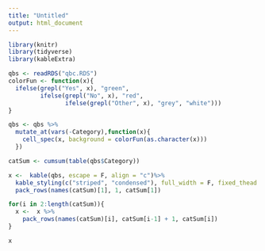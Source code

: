 ```yaml
---
title: "Untitled"
output: html_document
---
```


```r
library(knitr)
library(tidyverse)
library(kableExtra)
```

```r
qbs <- readRDS("qbc.RDS")
colorFun <- function(x){
  ifelse(grepl("Yes", x), "green",
         ifelse(grepl("No", x), "red",
                ifelse(grepl("Other", x), "grey", "white")))
}

qbs <- qbs %>%
  mutate_at(vars(-Category),function(x){
    cell_spec(x, background = colorFun(as.character(x)))
  })

```




```r
catSum <- cumsum(table(qbs$Category))
```

```r

x <-  kable(qbs, escape = F, align = "c")%>%
  kable_styling(c("striped", "condensed"), full_width = F, fixed_thead = TRUE) %>%
  pack_rows(names(catSum)[1], 1, catSum[1])

for(i in 2:length(catSum)){
  x <-  x %>%
    pack_rows(names(catSum)[i], catSum[i-1] + 1, catSum[i])
}

x



```


